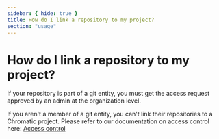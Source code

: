 ```yaml
---
sidebar: { hide: true }
title: How do I link a repository to my project?
section: "usage"
---
```


# How do I link a repository to my project?

If your repository is part of a git entity, you must get the access request approved by an admin at the organization level.

If you aren't a member of a git entity, you can't link their repositories to a Chromatic project. Please refer to our documentation on access control here: [Access control](/docs/access/#access-control)
